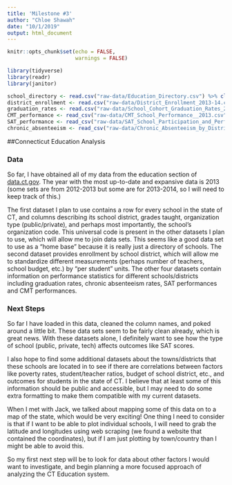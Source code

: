 ```yaml
---
title: 'Milestone #3'
author: "Chloe Shawah"
date: "10/1/2019"
output: html_document
---
```


```r
knitr::opts_chunk$set(echo = FALSE,
                      warnings = FALSE)

library(tidyverse)
library(readr)
library(janitor)
```

```r

school_directory <- read.csv("raw-data/Education_Directory.csv") %>% clean_names()
district_enrollment <- read.csv("raw-data/District_Enrollment_2013-14.csv") %>% clean_names()
graduation_rates <- read.csv("raw-data/School_Cohort_Graduation_Rates_2013.csv") %>% clean_names()
CMT_performance <- read_csv("raw-data/CMT_School_Performance__2013.csv") %>% clean_names()
SAT_performance <- read_csv("raw-data/SAT_School_Participation_and_Performance_2012-2013.csv") %>% clean_names()
chronic_absenteeism <- read_csv("raw-data/Chronic_Absenteeism_by_District_2012-13.csv") %>% clean_names()
```

##Connecticut Education Analysis

### Data
So far, I have obtained all of my data from the education section of [data.ct.gov](https://data.ct.gov/browse?category=Education). The year with the most up-to-date and expansive data is 2013 (some sets are from 2012-2013 but some are for 2013-2014, so I will need to keep track of this.)

The first dataset I plan to use contains a row for every school in the state of CT, and columns describing its school district, grades taught, organization type (public/private), and perhaps most importantly, the school's organization code. This universal code is present in the other datasets I plan to use, which will allow me to join data sets. This seems like a good data set to use as a "home base" because it is really just a directory of schools. The second dataset provides enrollment by school district, which will allow me to standardize different measurements (perhaps number of teachers, school budget, etc.) by "per student" units. The other four datasets contain information on performance statistics for different schools/districts including graduation rates, chronic absenteeism rates, SAT performances and CMT performances.  

### Next Steps

So far I have loaded in this data, cleaned the column names, and poked around a little bit. These data sets seem to be fairly clean already, which is great news. With these datasets alone, I definitely want to see how the type of school (public, private, tech) affects outcomes like SAT scores.

I also hope to find some additional datasets about the towns/districts that these schools are located in to see if there are correlations between factors like poverty rates, student/teacher ratios, budget of school district, etc., and outcomes for students in the state of CT. I believe that at least some of this information should be public and accessible, but I may need to do some extra formatting to make them compatible with my current datasets.

When I met with Jack, we talked about mapping some of this data on to a map of the state, which would be very exciting! One thing I need to consider is that if I want to be able to plot individual schools, I will need to grab the latitude and longitudes using web scraping (we found a website that contained the coordinates), but if I am just plotting by town/country than I might be able to avoid this. 

So my first next step will be to look for data about other factors I would want to investigate, and begin planning a more focused approach of analyzing the CT Education system.




